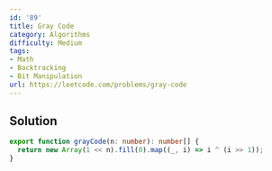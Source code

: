 ```yaml
---
id: '89'
title: Gray Code
category: Algorithms
difficulty: Medium
tags:
- Math
- Backtracking
- Bit Manipulation
url: https://leetcode.com/problems/gray-code
---
```


## Solution

```typescript filename="solution.ts" copy
export function grayCode(n: number): number[] {
  return new Array(1 << n).fill(0).map((_, i) => i ^ (i >> 1));
}
```

